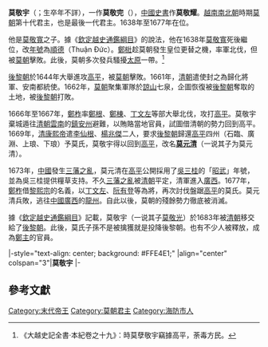 {{越南君主
| 名稱=莫敬宇
| 圖像=
| 說明=
| 國號=[[大越|大越]]
| 朝代=[[莫朝|莫朝]]
| 時代=[[南北朝_(越南)|南北朝]]
| 在位=1638年—1677年
| 前任=[[莫敬寬|莫敬寬]]
| 繼任=''無''
| 年號=[[順德|順德]]
| 姓名=莫敬宇
| 字=
| 尊號=
| 其他稱銜=
| 別名=莫敬完、莫敬耀
| 在世=？—？
| 廟號=
| 諡號=
| 陵墓=
| 父=
| 母=
| 后=
|}}
'''莫敬宇'''（{{vie|v='''Mạc Kính Vũ'''|hn=莫敬宇}}；生卒年不詳），一作'''莫敬完'''（{{vie|v='''Mạc Kính Hoàn'''|hn=莫敬完}}），[[中國|中國]][[史書|史書]]作'''莫敬耀'''。[[越南南北朝|越南南北朝]]時期[[莫朝|莫朝]]第十代君主，也是最後一代君主。1638年至1677年在位。

他是[[莫敬寬|莫敬寬]]之子。據《[[欽定越史通鑑綱目|欽定越史通鑑綱目]]》的說法，他在1638年[[莫敬寬|莫敬寬]]死後繼位，改[[年號|年號]]為[[順德|順德]]（Thuận Đức）。[[鄭梉|鄭梉]]趁莫朝發生皇位更替之機，率軍北伐，但被[[莫朝|莫朝]]擊敗。此後，莫朝多次發兵騷擾[[太原省|太原]]一帶。<ref>《大越史記全書·本紀卷之十九》：時莫孽敬宇竊據高平，荼毒方民。</ref>

[[後黎朝|後黎朝]]於1644年大舉進攻[[高平省|高平]]，被[[莫朝|莫朝]]擊敗。1661年，[[清朝|清朝]]遣使封之為歸化將軍、安南都統使。1662年，[[莫朝|莫朝]]聚集軍隊於[[諒山|諒山]]七泉，企圖恢復被[[後黎朝|後黎朝]]奪取的土地，被[[後黎朝|後黎朝]]打敗。

1666年至1667年，[[鄭柞|鄭柞]]率[[鄭根|鄭根]]、[[鄭棟|鄭棟]]、[[丁文左|丁文左]]等部大舉北伐，攻打[[高平省|高平]]。莫敬宇棄城遁往[[清朝|清朝]][[雲南|雲南]]的[[鎮安州|鎮安州]]避難，以賄賂當地官員，試圖借清朝的勢力回到高平。1669年，[[清|清]][[康熙帝|康熙帝]]遣[[李仙根|李仙根]]、[[楊兆傑|楊兆傑]]二人，要求[[後黎朝|後黎朝]]歸還[[高平|高平]]四州（石臨、廣淵、上琅、下琅）予莫氏，莫敬宇得以回到[[高平|高平]]，改名'''[[莫元清|莫元清]]'''（一说其子为莫元清）。

1673年，[[中國|中國]]發生[[三藩之亂|三藩之亂]]，莫元清在[[高平|高平]]公開採用了[[吳三桂|吳三桂]]的「[[昭武|昭武]]」年號，並為吳三桂提供糧草支持。不久[[三藩之亂|三藩之亂]]被[[清朝|清朝]]平定，清軍進入[[廣西|廣西]]。1677年，[[鄭柞|鄭柞]]借[[黎熙宗|黎熙宗]]的名義，以[[丁文左|丁文左]]、[[阮有登|阮有登]]等為將，再次討伐盤踞[[高平|高平]]的莫氏。莫元清兵敗，逃往[[中國|中國]][[廣西|廣西]]的[[龍州|龍州]]。自此以後，莫朝的殘餘勢力徹底被消滅。

據《[[欽定越史通鑑綱目|欽定越史通鑑綱目]]》記載，莫敬宇（一说其子[[莫敬光|莫敬光]]）於1683年被[[清朝|清朝]]移交給了[[後黎朝|後黎朝]]。此後，莫氏子孫不是被擒獲就是投降後黎朝。也有不少人被釋放，成為[[鄭主|鄭主]]的官員。

{{start box}}
|-style="text-align: center; background: #FFE4E1;"
|align="center" colspan="3"|'''莫敬宇'''
|-
{{s-before|[[莫敬寬|莫敬寬]]}}
{{s-title|[[越南君主列表#莫朝後半段時期（北朝）|越南莫朝皇帝]]|1638年—1677年}}
{{s-none|無|[[莫朝|莫朝]]滅亡}}
{{end box}}

==參考文獻==
{{reflist}}

{{莫朝君主}}

[[Category:末代帝王|Category:末代帝王]]
[[Category:莫朝君主|Category:莫朝君主]]
[[Category:海防市人|Category:海防市人]]